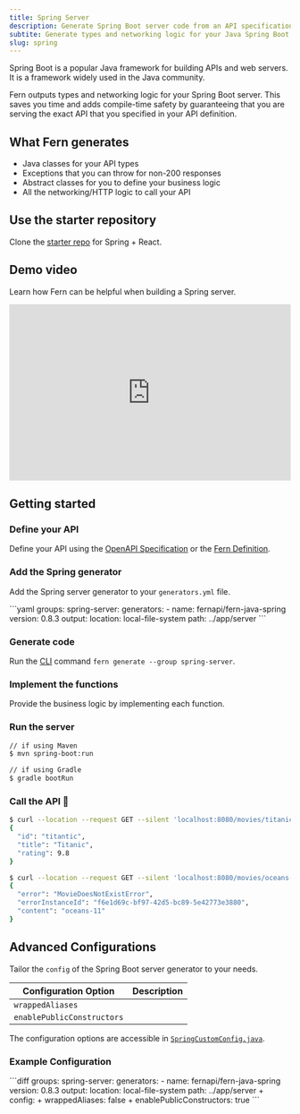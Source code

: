 ```yaml
---
title: Spring Server
description: Generate Spring Boot server code from an API specification including OpenAPI, Swagger, AsyncAPI, and Fern Definition.
subtite: Generate types and networking logic for your Java Spring Boot server.
slug: spring
---
```


Spring Boot is a popular Java framework for building APIs and web servers. It is a framework widely used in the Java community.

Fern outputs types and networking logic for your Spring Boot server. This saves you time and adds compile-time safety by guaranteeing that you are serving the exact API that you specified in your API definition.

## What Fern generates

- Java classes for your API types
- Exceptions that you can throw for non-200 responses
- Abstract classes for you to define your business logic
- All the networking/HTTP logic to call your API

## Use the starter repository 

Clone the [starter repo](https://github.com/fern-api/spring-starter/) for Spring + React. 

## Demo video

Learn how Fern can be helpful when building a Spring server. 

<div style="position: relative; padding-bottom: 62.5%; height: 0;"><iframe src="https://www.loom.com/embed/42de542022de4e55a1349383c7a465eb?sid=6f69b37e-ceda-421d-af0f-6bbd94857804" frameborder="0" webkitallowfullscreen mozallowfullscreen allowfullscreen style="position: absolute; top: 0; left: 0; width: 100%; height: 100%;"></iframe></div>

## Getting started

<Steps>

### Define your API 

Define your API using the [OpenAPI Specification](/learn/api-definition/openapi/overview) or the [Fern Definition](/learn/api-definition/fern/overview).

### Add the Spring generator 

Add the Spring server generator to your `generators.yml` file.

<CodeBlock title="generators.yml">
```yaml
groups:
  spring-server:
    generators:
      - name: fernapi/fern-java-spring
        version: 0.8.3
        output:
            location: local-file-system
            path: ../app/server
```
</CodeBlock>

### Generate code

Run the [CLI](/learn/cli-api/cli-reference/cli-overview) command `fern generate --group spring-server`. 

### Implement the functions 

Provide the business logic by implementing each function.

### Run the server

```bash
// if using Maven
$ mvn spring-boot:run

// if using Gradle
$ gradle bootRun
```

### Call the API 🚀

```bash
$ curl --location --request GET --silent 'localhost:8080/movies/titanic' | jq .
{
  "id": "titantic",
  "title": "Titanic",
  "rating": 9.8
}

$ curl --location --request GET --silent 'localhost:8080/movies/oceans-11' | jq .
{
  "error": "MovieDoesNotExistError",
  "errorInstanceId": "f6e1d69c-bf97-42d5-bc89-5e42773e3880",
  "content": "oceans-11"
}
```

</Steps>

## Advanced Configurations

Tailor the `config` of the Spring Boot server generator to your needs.

| Configuration Option | Description | 
| -------------------- | ----------- |
| `wrappedAliases`| |
| `enablePublicConstructors` | | 

<Note>The configuration options are accessible in [`SpringCustomConfig.java`](https://github.com/fern-api/fern/blob/main/generators/java/spring/src/main/java/com/fern/java/spring/SpringCustomConfig.java).</Note>

### Example Configuration

<CodeBlock title="generators.yml">
```diff
groups:
  spring-server:
    generators:
      - name: fernapi/fern-java-spring
        version: 0.8.3
        output:
            location: local-file-system
            path: ../app/server
+       config:
+           wrappedAliases: false
+           enablePublicConstructors: true
```
</CodeBlock>